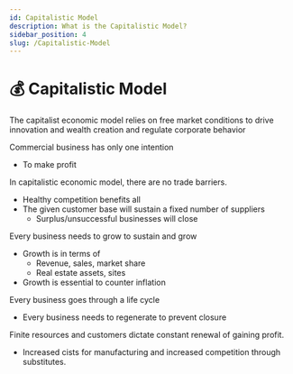 ```yaml
---
id: Capitalistic Model
description: What is the Capitalistic Model?
sidebar_position: 4
slug: /Capitalistic-Model
---
```


# 💰 Capitalistic Model


The capitalist economic model relies on free market conditions to drive innovation and wealth creation and regulate corporate behavior

Commercial business has only one intention
- To make profit

In capitalistic economic model, there are no trade barriers.  
- Healthy competition benefits all
- The given customer base will sustain a fixed number of suppliers
    - Surplus/unsuccessful businesses will close

Every business needs to grow to sustain and grow
- Growth is in terms of
    - Revenue, sales, market share
    - Real estate assets, sites
- Growth is essential to counter inflation


Every business goes through a life cycle
- Every business needs to regenerate to prevent closure

Finite resources and customers dictate constant renewal of gaining profit. 
- Increased cists for manufacturing and increased competition through substitutes. 
